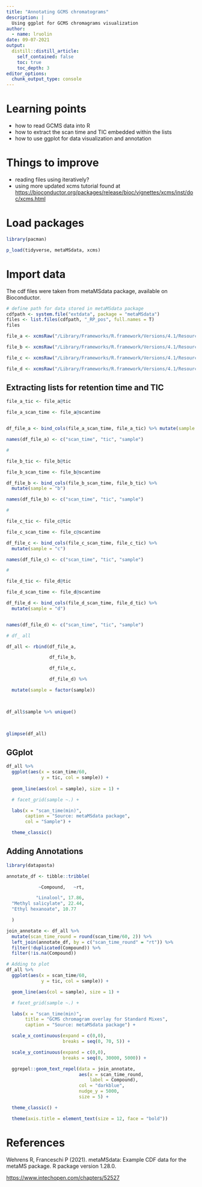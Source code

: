 ```yaml
---
title: "Annotating GCMS chromatograms"
description: |
  Using ggplot for GCMS chromagrams visualization
author:
  - name: lruolin
date: 09-07-2021
output:
  distill::distill_article:
    self_contained: false
    toc: true
    toc_depth: 3
editor_options: 
  chunk_output_type: console
---
```


# Learning points

- how to read GCMS data into R
- how to extract the scan time and TIC embedded within the lists
- how to use ggplot for data visualization and annotation

# Things to improve

- reading files using iteratively?
- using more updated xcms tutorial found at <https://bioconductor.org/packages/release/bioc/vignettes/xcms/inst/doc/xcms.html>


# Load packages
```r
library(pacman)

p_load(tidyverse, metaMSdata, xcms)

```



# Import data

The cdf files were taken from metaMSdata package, available on Bioconductor. 

```r

# define path for data stored in metaMSdata package
cdfpath <- system.file("extdata", package = "metaMSdata")
files <- list.files(cdfpath, "_RP_pos", full.names = T)
files

file_a <- xcmsRaw("/Library/Frameworks/R.framework/Versions/4.1/Resources/library/metaMSdata/extdata/STDmix_RP_pos01.CDF")

file_b <- xcmsRaw("/Library/Frameworks/R.framework/Versions/4.1/Resources/library/metaMSdata/extdata/STDmix_RP_pos02.CDF")

file_c <- xcmsRaw("/Library/Frameworks/R.framework/Versions/4.1/Resources/library/metaMSdata/extdata/STDmix_RP_pos03.CDF")

file_d <- xcmsRaw("/Library/Frameworks/R.framework/Versions/4.1/Resources/library/metaMSdata/extdata/STDmix_RP_pos04.CDF")

```


## Extracting lists for retention time and TIC

```r
file_a_tic <- file_a@tic

file_a_scan_time <- file_a@scantime


df_file_a <- bind_cols(file_a_scan_time, file_a_tic) %>% mutate(sample = "a")

names(df_file_a) <- c("scan_time", "tic", "sample")

#

file_b_tic <- file_b@tic

file_b_scan_time <- file_b@scantime

df_file_b <- bind_cols(file_b_scan_time, file_b_tic) %>%
  mutate(sample = "b")

names(df_file_b) <- c("scan_time", "tic", "sample")

#

file_c_tic <- file_c@tic

file_c_scan_time <- file_c@scantime

df_file_c <- bind_cols(file_c_scan_time, file_c_tic) %>%
  mutate(sample = "c")

names(df_file_c) <- c("scan_time", "tic", "sample")

#

file_d_tic <- file_d@tic

file_d_scan_time <- file_d@scantime

df_file_d <- bind_cols(file_d_scan_time, file_d_tic) %>%
  mutate(sample = "d")


names(df_file_d) <- c("scan_time", "tic", "sample")

# df_ all

df_all <- rbind(df_file_a,

                df_file_b,

                df_file_c,

                df_file_d) %>%

  mutate(sample = factor(sample))

 

df_all$sample %>% unique()

 

glimpse(df_all)
```

## GGplot

```r
df_all %>% 
  ggplot(aes(x = scan_time/60,
             y = tic, col = sample)) +
  
  geom_line(aes(col = sample), size = 1) +

  # facet_grid(sample ~.) +

  labs(x = "scan_time(min)",
       caption = "Source: metaMSdata package",
       col = "Sample") +

  theme_classic()
```

## Adding Annotations

```r
library(datapasta)

annotate_df <- tibble::tribble(

            ~Compound,   ~rt,

           "Linalool", 17.86,
  "Methyl salicylate", 22.44,
  "Ethyl hexanoate", 10.77

  )

join_annotate <- df_all %>%
  mutate(scan_time_round = round(scan_time/60, 2)) %>%
  left_join(annotate_df, by = c("scan_time_round" = "rt")) %>%
  filter(!duplicated(Compound)) %>%
  filter(!is.na(Compound))

# Adding to plot
df_all %>%
  ggplot(aes(x = scan_time/60,
             y = tic, col = sample)) +

  geom_line(aes(col = sample), size = 1) +

  # facet_grid(sample ~.) +

  labs(x = "scan_time(min)",
       title = "GCMS chromagram overlay for Standard Mixes",
       caption = "Source: metaMSdata package") +

  scale_x_continuous(expand = c(0,0),
                     breaks = seq(0, 70, 5)) +

  scale_y_continuous(expand = c(0,0),
                     breaks = seq(0, 30000, 5000)) +

  ggrepel::geom_text_repel(data = join_annotate,
                           aes(x = scan_time_round,
                               label = Compound),
                           col = "darkblue",
                           nudge_y = 5000,
                           size = 5) +

  theme_classic() +

  theme(axis.title = element_text(size = 12, face = "bold"))
```


# References

Wehrens R, Franceschi P (2021). metaMSdata: Example CDF data for the metaMS package. R package version 1.28.0.

<https://www.intechopen.com/chapters/52527>


